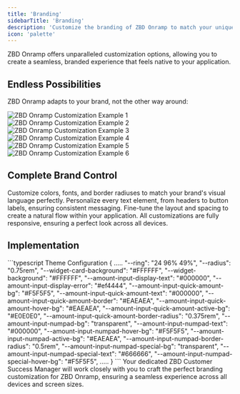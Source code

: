 ```yaml
---
title: 'Branding'
sidebarTitle: 'Branding'
description: 'Customize the branding of ZBD Onramp to match your unique identity'
icon: 'palette'
---
```


<Note>
  ZBD Onramp offers unparalleled customization options, allowing you to create a seamless, branded experience that feels native to your application.
</Note>

## Endless Possibilities

ZBD Onramp adapts to your brand, not the other way around:

<div className="grid grid-cols-3 gap-4 my-6">
  <Frame className="border border-gray-300 dark:border-gray-800">
    <img 
      src="/img/v3/ramp-custom-1.png" 
      alt="ZBD Onramp Customization Example 1"
      className="rounded-lg w-full"
    />
  </Frame>
  <Frame className="border border-gray-300 dark:border-gray-800">
    <img 
      src="/img/v3/ramp-custom-2.png" 
      alt="ZBD Onramp Customization Example 2"
      className="rounded-lg w-full"
    />
  </Frame>
  <Frame className="border border-gray-300 dark:border-gray-800">
    <img 
      src="/img/v3/ramp-custom-3.png" 
      alt="ZBD Onramp Customization Example 3"
      className="rounded-lg w-full"
    />
  </Frame>
  <Frame className="border border-gray-300 dark:border-gray-800">
    <img 
      src="/img/v3/ramp-custom-4.png" 
      alt="ZBD Onramp Customization Example 4"
      className="rounded-lg w-full"
    />
  </Frame>
  <Frame className="border border-gray-300 dark:border-gray-800">
    <img 
      src="/img/v3/ramp-custom-5.png" 
      alt="ZBD Onramp Customization Example 5"
      className="rounded-lg w-full"
    />
  </Frame>
  <Frame className="border border-gray-300 dark:border-gray-800">
    <img 
      src="/img/v3/ramp-custom-6.png" 
      alt="ZBD Onramp Customization Example 6"
      className="rounded-lg w-full"
    />
  </Frame>
</div>

## Complete Brand Control

<CardGroup cols={2}>
  <Card title="Visual Identity" icon="paintbrush">
    Customize colors, fonts, and border radiuses to match your brand's visual language perfectly.
  </Card>
  <Card title="Content Control" icon="pen-to-square">
    Personalize every text element, from headers to button labels, ensuring consistent messaging.
  </Card>
  <Card title="Layout Flexibility" icon="table-layout">
    Fine-tune the layout and spacing to create a natural flow within your application.
  </Card>
  <Card title="Responsive Design" icon="mobile-screen">
    All customizations are fully responsive, ensuring a perfect look across all devices.
  </Card>
</CardGroup>

## Implementation

<CodeGroup>
```typescript Theme Configuration
{
  .....
  "--ring": "24 96% 49%",
  "--radius": "0.75rem",
  "--widget-card-background": "#FFFFFF",
  "--widget-background": "#FFFFFF",
  "--amount-input-display-text": "#000000",
  "--amount-input-display-error": "#ef4444",
  "--amount-input-quick-amount-bg": "#F5F5F5",
  "--amount-input-quick-amount-text": "#000000",
  "--amount-input-quick-amount-border": "#EAEAEA",
  "--amount-input-quick-amount-hover-bg": "#EAEAEA",
  "--amount-input-quick-amount-active-bg": "#E0E0E0",
  "--amount-input-quick-amount-border-radius": "0.375rem",
  "--amount-input-numpad-bg": "transparent",
  "--amount-input-numpad-text": "#000000",
  "--amount-input-numpad-hover-bg": "#F5F5F5",
  "--amount-input-numpad-active-bg": "#EAEAEA",
  "--amount-input-numpad-border-radius": "0.5rem",
  "--amount-input-numpad-special-bg": "transparent",
  "--amount-input-numpad-special-text": "#666666",
  "--amount-input-numpad-special-hover-bg": "#F5F5F5",
  .....
}
```
</CodeGroup>

<Warning>
  Your dedicated ZBD Customer Success Manager will work closely with you to craft the perfect branding customization for ZBD Onramp, ensuring a seamless experience across all devices and screen sizes.
</Warning>
